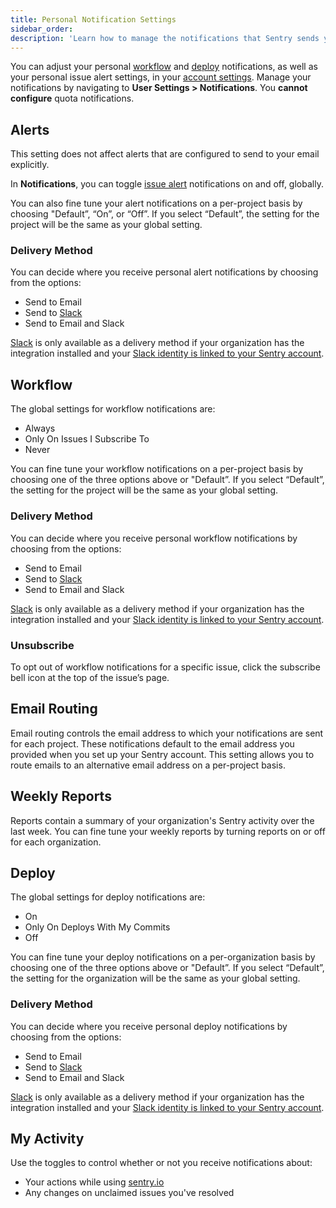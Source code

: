```yaml
---
title: Personal Notification Settings
sidebar_order:
description: 'Learn how to manage the notifications that Sentry sends you.'
---
```


You can adjust your personal [workflow](#workflow) and [deploy](#deploy) notifications, as well as your personal issue alert settings, in your [account settings](https://sentry.io/settings/account/notifications/). Manage your notifications by navigating to **User Settings > Notifications**. You **cannot configure** quota notifications.

## Alerts

<Note>

This setting does not affect alerts that are configured to send to your email explicitly.

</Note>

In **Notifications**, you can toggle [issue alert](/product/alerts/alert-types/#issue-alerts) notifications on and off, globally.

You can also fine tune your alert notifications on a per-project basis by choosing "Default”, “On”, or “Off”. If you select “Default”, the setting for the project will be the same as your global setting.

### Delivery Method

You can decide where you receive personal alert notifications by choosing from the options:

- Send to Email
- Send to [Slack](/product/integrations/notification-incidents/slack/)
- Send to Email and Slack

[Slack](/product/integrations/notification-incidents/slack/) is only available as a delivery method if your organization has the integration installed and your [Slack identity is linked to your Sentry account](/product/integrations/notification-incidents/slack/#linking-your-slack-and-sentry-accounts).

## Workflow

The global settings for workflow notifications are:

- Always
- Only On Issues I Subscribe To
- Never

You can fine tune your workflow notifications on a per-project basis by choosing one of the three options above or "Default”. If you select “Default”, the setting for the project will be the same as your global setting.

### Delivery Method

You can decide where you receive personal workflow notifications by choosing from the options:

- Send to Email
- Send to [Slack](/product/integrations/notification-incidents/slack/)
- Send to Email and Slack

[Slack](/product/integrations/notification-incidents/slack/) is only available as a delivery method if your organization has the integration installed and your [Slack identity is linked to your Sentry account](/product/integrations/notification-incidents/slack/#linking-your-slack-and-sentry-accounts).

### Unsubscribe

To opt out of workflow notifications for a specific issue, click the subscribe bell icon at the top of the issue’s page.

## Email Routing

Email routing controls the email address to which your notifications are sent for each project. These notifications default to the email address you provided when you set up your Sentry account. This setting allows you to route emails to an alternative email address on a per-project basis.

## Weekly Reports

Reports contain a summary of your organization's Sentry activity over the last week. You can fine tune your weekly reports by turning reports on or off for each organization.

## Deploy

The global settings for deploy notifications are:

- On
- Only On Deploys With My Commits
- Off

You can fine tune your deploy notifications on a per-organization basis by choosing one of the three options above or "Default”. If you select “Default”, the setting for the organization will be the same as your global setting.

### Delivery Method

You can decide where you receive personal deploy notifications by choosing from the options:

- Send to Email
- Send to [Slack](/product/integrations/notification-incidents/slack/)
- Send to Email and Slack

[Slack](/product/integrations/notification-incidents/slack/) is only available as a delivery method if your organization has the integration installed and your [Slack identity is linked to your Sentry account](/product/integrations/notification-incidents/slack/#linking-your-slack-and-sentry-accounts).

## My Activity

Use the toggles to control whether or not you receive notifications about:

- Your actions while using [sentry.io](https://sentry.io)
- Any changes on unclaimed issues you've resolved

